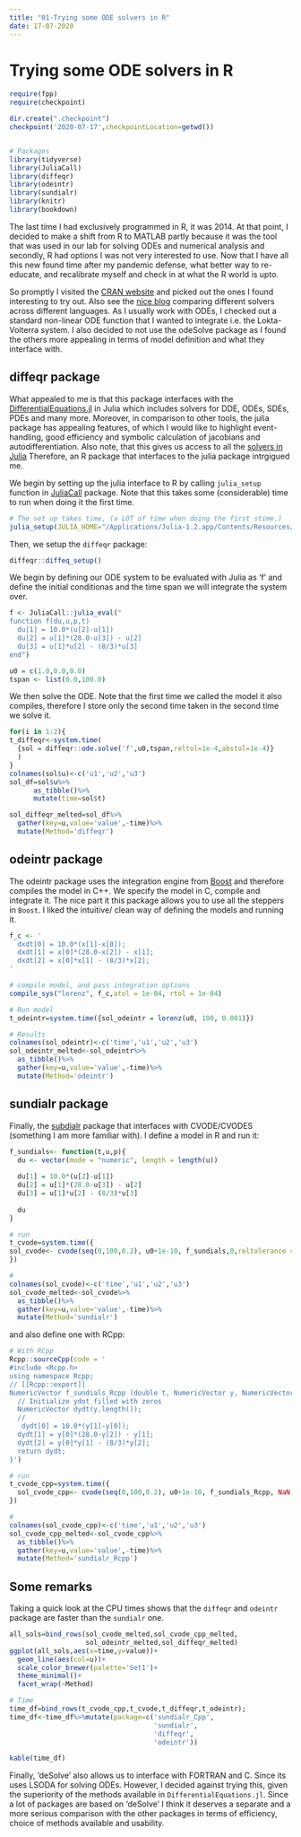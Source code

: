 ```yaml
---
title: "01-Trying some ODE solvers in R"
date: 17-07-2020
---
```


# Trying some ODE solvers in R
```r
require(fpp)
require(checkpoint)

dir.create(".checkpoint")
checkpoint('2020-07-17',checkpointLocation=getwd())


# Packages
library(tidyverse)
library(JuliaCall)
library(diffeqr)
library(odeintr)
library(sundialr)
library(knitr)
library(bookdown)
```
The last time I had exclusively programmed in R, it was 2014. At that point, I decided to make a shift from R to MATLAB partly because it was the tool that was used in our lab for solving ODEs and numerical analysis and secondly, R had options I was not very interested to use. Now that I have all this new found time after my pandemic defense, what better way to re-educate, and recalibrate myself and check in at what the R world is upto. 

So promptly I visited the [CRAN website]( https://cran.r-project.org/web/views/DifferentialEquations.html) and picked out the ones I found interesting to try out. Also see the [nice blog](https://www.stochasticlifestyle.com/comparison-differential-equation-solver-suites-matlab-r-julia-python-c-fortran/) comparing different solvers across different languages. As I usually work with ODEs, I checked out a standard non-linear ODE function that I wanted to integrate i.e. the Lokta-Volterra system. I also decided to not use the odeSolve package as I found the others more appealing in terms of model definition and what they interface with. 

## diffeqr package
What appealed to me is that this package interfaces with the [DifferentialEquations.jl](https://github.com/SciML/DifferentialEquations.jl) in Julia which includes solvers for DDE, ODEs, SDEs, PDEs and many more.  Moreover, in comparison to other tools, the julia package has appealing features, of which I would like to highlight event-handling, good efficiency and symbolic calculation of jacobians and autodifferentiation. Also note, that this gives us access to all the [solvers in Julia](https://docs.sciml.ai/stable/solvers/ode_solve/) Therefore, an R package that interfaces to the julia package intrgigued me. 

We begin by setting up the julia interface to R by calling `julia_setup` function in [JuliaCall](https://cran.r-project.org/web/packages/JuliaCall/index.html) package. Note that this takes some (considerable) time to run when doing it the first time.

```r
# The set up takes time, (a LOT of time when doing the first stime.)
julia_setup(JULIA_HOME="/Applications/Julia-1.2.app/Contents/Resources/julia/bin")
```

Then, we setup the `diffeqr` package:
```r
diffeqr::diffeq_setup()
```

We begin by defining our ODE system to be evaluated with Julia as 'f' and define the initial conditionas and the time span we will integrate the system over. 
```r
f <- JuliaCall::julia_eval("
function f(du,u,p,t)
  du[1] = 10.0*(u[2]-u[1])
  du[2] = u[1]*(28.0-u[3]) - u[2]
  du[3] = u[1]*u[2] - (8/3)*u[3]
end")

u0 = c(1.0,0.0,0.0)
tspan <- list(0.0,100.0)

```

We then solve the ODE. Note that the first time we called the model it also compiles, therefore I store only the second time taken in the second time we solve it. 
```r

for(i in 1:2){
t_diffeqr<-system.time(
  {sol = diffeqr::ode.solve('f',u0,tspan,reltol=1e-4,abstol=1e-4)}
  )
}
colnames(sol$u)<-c('u1','u2','u3')
sol_df=sol$u%>%
      as_tibble()%>%
      mutate(time=sol$t)

sol_diffeqr_melted=sol_df%>%
  gather(key=u,value='value',-time)%>%
  mutate(Method='diffeqr')
```

## odeintr package
The odeintr package uses the integration engine from [Boost](https://headmyshoulder.github.io/odeint-v2/) and therefore compiles the model in C++. We specify the model in C, compile and integrate it. The nice part it this package allows you to use all the steppers in `Boost`. I liked the intuitive/ clean way of defining the models and running it. 

```r
f_c <- '
  dxdt[0] = 10.0*(x[1]-x[0]);
  dxdt[1] = x[0]*(28.0-x[2]) - x[1];
  dxdt[2] = x[0]*x[1] - (8/3)*x[2];
'

# compile model, and pass integration options
compile_sys("lorenz", f_c,atol = 1e-04, rtol = 1e-04)

# Run model
t_odeintr=system.time({sol_odeintr = lorenz(u0, 100, 0.001)})

# Results
colnames(sol_odeintr)<-c('time','u1','u2','u3')
sol_odeintr_melted<-sol_odeintr%>%
  as_tibble()%>%
  gather(key=u,value='value',-time)%>%
  mutate(Method='odeintr')

```

## sundialr package
Finally, the [subdialr](https://cran.r-project.org/web/packages/sundialr/index.html) package that interfaces with CVODE/CVODES (something I am more familiar with). I define a model in R and run it: 

```r
f_sundials<- function(t,u,p){
  du <- vector(mode = "numeric", length = length(u))
  
  du[1] = 10.0*(u[2]-u[1])
  du[2] = u[1]*(28.0-u[3]) - u[2]
  du[3] = u[1]*u[2] - (8/3)*u[3]
  
  du
}

# run
t_cvode=system.time({
sol_cvode<- cvode(seq(0,100,0.2), u0+1e-10, f_sundials,0,reltolerance = 1e-4,abstolerance = 1e-4)
})

# 
colnames(sol_cvode)<-c('time','u1','u2','u3')
sol_cvode_melted<-sol_cvode%>%
  as_tibble()%>%
  gather(key=u,value='value',-time)%>%
  mutate(Method='sundialr')

```

and also define one with RCpp: 
```r
# With RCpp
Rcpp::sourceCpp(code = '
#include <Rcpp.h>
using namespace Rcpp;
// [[Rcpp::export]]
NumericVector f_sundials_Rcpp (double t, NumericVector y, NumericVector p){
  // Initialize ydot filled with zeros
  NumericVector dydt(y.length());
  // 
   dydt[0] = 10.0*(y[1]-y[0]);
  dydt[1] = y[0]*(28.0-y[2]) - y[1];
  dydt[2] = y[0]*y[1] - (8/3)*y[2];
  return dydt;
}')

# run
t_cvode_cpp=system.time({
  sol_cvode_cpp<- cvode(seq(0,100,0.2), u0+1e-10, f_sundials_Rcpp, NaN,reltolerance = 1e-4,abstolerance = 1e-4)
})

# 
colnames(sol_cvode_cpp)<-c('time','u1','u2','u3')
sol_cvode_cpp_melted<-sol_cvode_cpp%>%
  as_tibble()%>%
  gather(key=u,value='value',-time)%>%
  mutate(Method='sundialr_Rcpp')

```

## Some remarks
Taking a quick look at the CPU times shows that the `diffeqr` and `odeintr` package are faster than the `sundialr` one. 

```r
all_sols=bind_rows(sol_cvode_melted,sol_cvode_cpp_melted,
                   sol_odeintr_melted,sol_diffeqr_melted)
ggplot(all_sols,aes(x=time,y=value))+
  geom_line(aes(col=u))+
  scale_color_brewer(palette='Set1')+
  theme_minimal()+
  facet_wrap(~Method)

# Time 
time_df=bind_rows(t_cvode_cpp,t_cvode,t_diffeqr,t_odeintr);
time_df<-time_df%>%mutate(package=c('sundialr_Cpp',
                                    'sundialr',
                                    'diffeqr',
                                    'odeintr'))

kable(time_df)
```


Finally, 'deSolve' also allows us to interface with FORTRAN and C. Since its uses LSODA for solving ODEs. However, I decided against trying this, given the superiority of the methods available in `DifferentialEquations.jl`. Since a lot of packages are based on 'deSolve' I think it deserves a separate and a more serious comparison with the other packages in terms of efficiency, choice of methods available and usability. 


